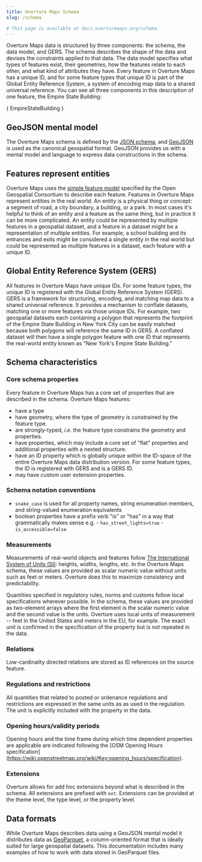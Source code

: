 ```yaml
---
title: Overture Maps Schema
slug: /schema

# This page is available at docs.overturemaps.org/schema
---
```


Overture Maps data is structured by three components: the schema, the data model, and GERS. The schema describes the shape of the data and devises the constraints applied to that data. The data model specifies what types of features exist, their geometries, how the features relate to each other, and what kind of attributes they have. Every feature in Overture Maps has a unique ID, and for some feature types that unique ID is part of the Global Entity Reference System, a system of encoding map data to a shared universal reference. You can see all three components in this description of one feature, the Empire State Building:

 <CodeBlock language="json">{ EmpireStateBuilding }</CodeBlock>

## GeoJSON mental model

 The Overture Maps schema is defined by the [JSON schema](https://json-schema.org/), and [GeoJSON](https://geojson.org/) is used as the canonical geospatial format. GeoJSON provides us with a mental model and language to express data constructions in the schema.

## Features represent entities
Overture Maps uses the [simple feature model](https://www.ogc.org/standard/sfa/) specified by the Open Geospatial Consortium to describe each feature. Features in Overture Maps represent entities in the real world. An entity is a physical thing or concept: a segment of road, a city boundary, a building, or a park. In most cases it's helpful to think of an entity and a feature as the same thing, but in practice it can be more complicated. An entity could be represented by multiple features in a geospatial dataset, and a feature in a dataset might be a representation of multiple entities. For example, a school building and its entrances and exits might be considered a single entity in the real world but could be represented as multiple features in a dataset, each feature with a unique ID.

## Global Entity Reference System (GERS)
All features in Overture Maps have unique IDs. For some feature types, the unique ID is registered with the Global Entity Reference System (GERS). GERS is a framework for structuring, encoding, and matching map data to a shared universal reference. It provides a mechanism to conflate datasets, matching one or more features via those unique IDs. For example, two geospatial datasets each containing a polygon that represents the footprint of the Empire State Building in New York City can be easily matched because both polygons will reference the same ID in GERS. A conflated dataset will then have a single polygon feature with one ID that represents the real-world entity known as "New York's Empire State Building."

## Schema characteristics

### Core schema properties
Every feature in Overture Maps has a core set of properties that are described in the schema. Overture Maps features:

- have a type
- have geometry, where the type of geometry is constrained by the feature type.
- are strongly-typed, _i.e._ the feature type constrains the geometry and properties.
- have properties, which may include a core set of "flat" properties and additional properties with a nested structure.
- have an ID property which is globally unique within the ID-space of the entire Overture Maps data distribution version. For some feature types, the ID is registered with GERS and is a GERS ID.
- may have custom user extension properties.

### Schema notation conventions
   - `snake_case` is used for all property names, string enumeration members, and string-valued enumeration equivalents
   - boolean properties have a prefix verb "is" or "has" in a way that grammatically makes sense
      e.g.
	     - `has_street_lights=true`
		 - `is_accessible=false`

### Measurements

Measurements of real-world objects and features follow [The International System of Units (SI)](https://www.bipm.org/en/publications/si-brochure): heights, widths, lengths, etc. In the Overture Maps schema, these values are provided as scalar numeric value without units such as feet or meters. Overture does this to maximize consistency and predictability.

Quantities specified in regulatory rules, norms and customs follow local specifications wherever possible. In the schema, these values are provided as two-element arrays where the first element is the scalar numeric value and the second value is the units. Overture uses local units of measurement -- feet in the United States and meters in the EU, for example. The exact unit is confirmed in the specification of the property but is not repeated in the data.

### Relations
Low-cardinality directed relations are stored as ID references on the source feature.

### Regulations and restrictions

All quantities that related to posted or ordenance regulations and restrictions are expressed in the same units as as used in the regulation. The unit is explicitly included with the property in the data.

### Opening hours/validity periods

Opening hours and the time frame during which time dependent properties are applicable are indicated following the [OSM Opening Hours specification] (https://wiki.openstreetmap.org/wiki/Key:opening_hours/specification).

### Extensions
Overture allows for add hoc extensions beyond what is described in the schema. All extensions are prefixed with `ext`. Extensions can be provided at the theme level, the type level, or the property level.


## Data formats

While Overture Maps describes data using a GeoJSON mental model it distributes data as [GeoParquet](https://geoparquet.org/), a column-oriented format that is ideally suited for large geospatial datasets. This documentation includes many examples of how to work with data stored in GeoParquet files.
